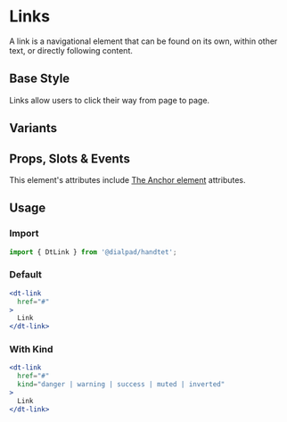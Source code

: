 
# Links

<Subtitle>
    A link is a navigational element that can be found on its own, within other text, or directly following content.
</Subtitle>

## Base Style

Links allow users to click their way from page to page.

<Canvas>
  <Story id="elements-link--default" />
</Canvas>

## Variants

<Canvas>
  <Story id="elements-link--variants" />
</Canvas>

## Props, Slots & Events

This element's attributes include [The Anchor element](https://developer.mozilla.org/en-US/docs/Web/HTML/Element/a)
attributes.

<ArgsTable of={DtLink} />

## Usage

### Import

```jsx
import { DtLink } from '@dialpad/handtet';
```

### Default

```jsx
<dt-link
  href="#"
>
  Link
</dt-link>
```

### With Kind

```jsx
<dt-link
  href="#"
  kind="danger | warning | success | muted | inverted"
>
  Link
</dt-link>
```
